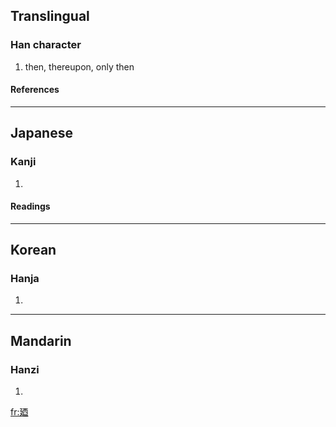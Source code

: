 {{see|乃}}

==Translingual==
===Han character===
{{Han char|rn=54|rad=廴|as=06|sn=9|four=|canj=弓大一金田 (NKMCW)}}
# then, thereupon, only then
====References====
{{Han ref|kx=0353.051|dkj=09576|dj=0668.020|hdz=10404.080|uh=5EFC|ud=24316}}
----
==Japanese==
===Kanji===
{{ja-kanji|grade=|rs=廴06}}
# {{defn|Japanese}} 
====Readings====
{{ja-readings|on=[[だい]] (dai), [[ない]] (nai)|kun=[[すなわち]] (sunawachi), [[の]] (no)}}
----
==Korean==
===Hanja===
{{ko-hanja|hangeul=내|rv=nae|mr=nae}}
# {{defn|Korean}}
----
==Mandarin==
===Hanzi===
{{cmn-hanzi|pin=[[nǎi]] ([[nai3]])|wg=nai<sup>3</sup>}}
# {{defn|Mandarin}}

[[fr:廼]]